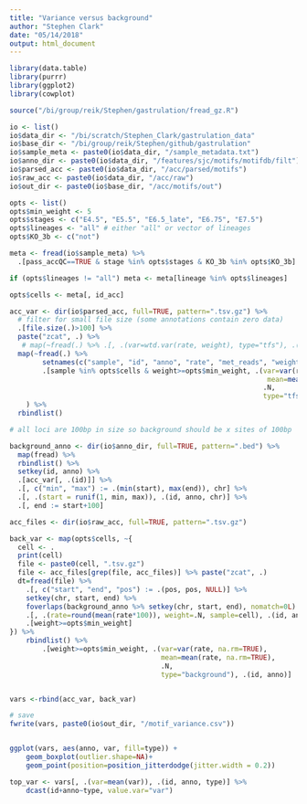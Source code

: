 ```yaml
---
title: "Variance versus background"
author: "Stephen Clark"
date: "05/14/2018"
output: html_document
---
```


```r
library(data.table)
library(purrr)
library(ggplot2)
library(cowplot)

source("/bi/group/reik/Stephen/gastrulation/fread_gz.R")
```

```r
io <- list()
io$data_dir <- "/bi/scratch/Stephen_Clark/gastrulation_data"
io$base_dir <- "/bi/group/reik/Stephen/github/gastrulation"
io$sample_meta <- paste0(io$data_dir, "/sample_metadata.txt")
io$anno_dir <- paste0(io$data_dir, "/features/sjc/motifs/motifdb/filt")
io$parsed_acc <- paste0(io$data_dir, "/acc/parsed/motifs")
io$raw_acc <- paste0(io$data_dir, "/acc/raw")
io$out_dir <- paste0(io$base_dir, "/acc/motifs/out")

opts <- list()
opts$min_weight <- 5 
opts$stages <- c("E4.5", "E5.5", "E6.5_late", "E6.75", "E7.5")
opts$lineages <- "all" # either "all" or vector of lineages
opts$KO_3b <- c("not")


```

```r
meta <- fread(io$sample_meta) %>%
  .[pass_accQC==TRUE & stage %in% opts$stages & KO_3b %in% opts$KO_3b]

if (opts$lineages != "all") meta <- meta[lineage %in% opts$lineages]

opts$cells <- meta[, id_acc]

acc_var <- dir(io$parsed_acc, full=TRUE, pattern=".tsv.gz") %>% 
  # filter for small file size (some annotations contain zero data)
  .[file.size(.)>100] %>%
  paste("zcat", .) %>%
   # map(~fread(.) %>% .[, .(var=wtd.var(rate, weight), type="tfs"), .(id, anno)]
  map(~fread(.) %>% 
        setnames(c("sample", "id", "anno", "rate", "met_reads", "weight")) %>%
        .[sample %in% opts$cells & weight>=opts$min_weight, .(var=var(rate, na.rm=TRUE), 
                                                               mean=mean(rate, na.rm=TRUE),
                                                              .N,
                                                              type="tfs"), .(id, anno)]
    ) %>%
  rbindlist()

# all loci are 100bp in size so background should be x sites of 100bp

background_anno <- dir(io$anno_dir, full=TRUE, pattern=".bed") %>% 
  map(fread) %>%
  rbindlist() %>% 
  setkey(id, anno) %>%
  .[acc_var[, .(id)]] %>%
  .[, c("min", "max") := .(min(start), max(end)), chr] %>% 
  .[, .(start = runif(1, min, max)), .(id, anno, chr)] %>% 
  .[, end := start+100]

acc_files <- dir(io$raw_acc, full=TRUE, pattern=".tsv.gz") 

back_var <- map(opts$cells, ~{
  cell <- .
  print(cell)
  file <- paste0(cell, ".tsv.gz")
  file <- acc_files[grep(file, acc_files)] %>% paste("zcat", .)
  dt=fread(file) %>% 
    .[, c("start", "end", "pos") := .(pos, pos, NULL)] %>% 
    setkey(chr, start, end) %>% 
    foverlaps(background_anno %>% setkey(chr, start, end), nomatch=0L) %>% 
    .[, .(rate=round(mean(rate*100)), weight=.N, sample=cell), .(id, anno)] %>%
    .[weight>=opts$min_weight]
}) %>% 
    rbindlist() %>%
        .[weight>=opts$min_weight, .(var=var(rate, na.rm=TRUE), 
                                     mean=mean(rate, na.rm=TRUE),
                                     .N,
                                     type="background"), .(id, anno)]


vars <-rbind(acc_var, back_var)

# save
fwrite(vars, paste0(io$out_dir, "/motif_variance.csv"))


ggplot(vars, aes(anno, var, fill=type)) +
    geom_boxplot(outlier.shape=NA)+
    geom_point(position=position_jitterdodge(jitter.width = 0.2))

top_var <- vars[, .(var=mean(var)), .(id, anno, type)] %>% 
    dcast(id+anno~type, value.var="var")

```

